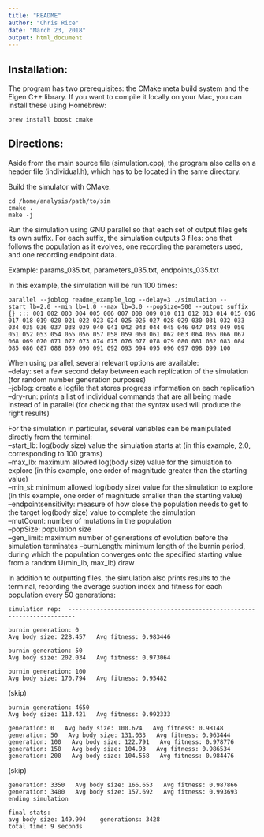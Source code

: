 ```yaml
---
title: "README"
author: "Chris Rice"
date: "March 23, 2018"
output: html_document
---
```

## Installation:

The program has two prerequisites: the CMake meta build system and the Eigen C++ library. If you want to compile it locally on your Mac, you can install these using Homebrew:

```brew install boost cmake```

## Directions:

Aside from the main source file (simulation.cpp), the program also calls on a header file (individual.h), which has to be located in the same directory.

Build the simulator with CMake.

```
cd /home/analysis/path/to/sim
cmake .
make -j
```

Run the simulation using GNU parallel so that each set of output files gets its own suffix. For each suffix, the simulation outputs 3 files: one that follows the population as it evolves, one recording the parameters used, and one recording endpoint data. 

Example: params_035.txt, parameters_035.txt, endpoints_035.txt

In this example, the simulation will be run 100 times:
  
```parallel --joblog readme_example_log --delay=3 ./simulation --start_lb=2.0 --min_lb=1.0 --max_lb=3.0 --popSize=500 --output_suffix {} ::: 001 002 003 004 005 006 007 008 009 010 011 012 013 014 015 016 017 018 019 020 021 022 023 024 025 026 027 028 029 030 031 032 033 034 035 036 037 038 039 040 041 042 043 044 045 046 047 048 049 050 051 052 053 054 055 056 057 058 059 060 061 062 063 064 065 066 067 068 069 070 071 072 073 074 075 076 077 078 079 080 081 082 083 084 085 086 087 088 089 090 091 092 093 094 095 096 097 098 099 100```

When using parallel, several relevant options are available:  
--delay: set a few second delay between each replication of the simulation (for random number generation purposes)  
--joblog: create a logfile that stores progress information on each replication  
--dry-run: prints a list of individual commands that are all being made instead of in parallel (for checking that the syntax used will produce the right results)  

For the simulation in particular, several variables can be manipulated directly from the terminal:  
--start_lb: log(body size) value the simulation starts at (in this example, 2.0, corresponding to 100 grams)  
--max_lb: maximum allowed log(body size) value for the simulation to explore (in this example, one order of magnitude greater than the starting value)  
--min_si: minimum allowed log(body size) value for the simulation to explore (in this example, one order of magnitude smaller than the starting value)  
--endpointsensitivity: measure of how close the population needs to get to the target log(body size) value to complete the simulation  
--mutCount: number of mutations in the population  
--popSize: population size  
--gen_limit: maximum number of generations of evolution before the simulation terminates 
--burnLength: minimum length of the burnin period, during which the population converges onto the specified starting value from a random U(min_lb, max_lb) draw
 
 In addition to outputting files, the simulation also prints results to the terminal, recording the average suction index and fitness for each population every 50 generations:  
 
```
simulation rep:  ------------------------------------------------------------------------
 
burnin generation: 0
Avg body size: 228.457   Avg fitness: 0.983446
 
burnin generation: 50
Avg body size: 202.034   Avg fitness: 0.973064
 
burnin generation: 100
Avg body size: 170.794   Avg fitness: 0.95482
```

(skip)

```
burnin generation: 4650
Avg body size: 113.421   Avg fitness: 0.992333
 
generation: 0   Avg body size: 100.624   Avg fitness: 0.98148
generation: 50   Avg body size: 131.033   Avg fitness: 0.963444
generation: 100   Avg body size: 122.791   Avg fitness: 0.978776
generation: 150   Avg body size: 104.93   Avg fitness: 0.986534
generation: 200   Avg body size: 104.558   Avg fitness: 0.984476
```

(skip)

```
generation: 3350   Avg body size: 166.653   Avg fitness: 0.987866
generation: 3400   Avg body size: 157.692   Avg fitness: 0.993693
ending simulation
 
final stats: 
avg body size: 149.994    generations: 3428
total time: 9 seconds
```
